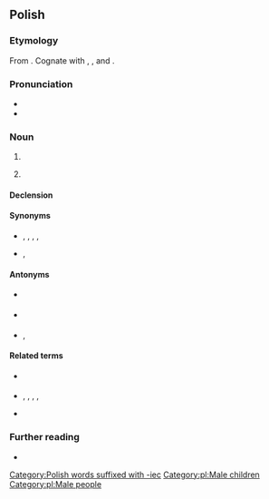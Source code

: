 ==Polish==

===Etymology===
From {{affix|pl|chłop|-iec}}. Cognate with {{cog|cs|chlapec}}, {{cog|sk|chlapec}}, and {{cog|ru|хло́пец}}.

===Pronunciation===
* {{pl-IPA}}
* {{audio|Pl-chłopiec.ogg|Audio|lang=pl}}

===Noun===
{{pl-noun|m-pr|dim=chłopczyk}}

# {{l|en|boy|t=a male child}}
# {{lb|pl|colloquial|dated}} {{l|en|boyfriend|t=a male romantic partner}}

====Declension====
{{pl-decl-noun-m-pr|dats=chłopcu}}

====Synonyms====
* {{sense|a male child}}  {{l|pl|chłopak}}, {{l|pl|młodzik}}, {{l|pl|podrostek}}, {{l|pl|młodzieniec}}, {{l|pl|małolat}}
* {{sense|a male romantic partner}} {{l|pl|chłopak}}, {{l|pl|partner}}

====Antonyms====
* {{sense|a male child, by age}} {{l|pl|mężczyzna}}
* {{sense|a male child, by gender}} {{l|pl|dziewczyna}}
* {{sense|a male romantic partner}} {{l|pl|dziewczyna}}, {{l|pl|partnerka}}

====Related terms====
* {{q|adjective}} {{l|pl|chłopięcy}}
* {{q|nouns}} {{l|pl|chłop}}, {{l|pl|chłopak}}, {{l|pl|chłopczyca}}, {{l|pl|chłopię}}, {{l|pl|chłopięcość}}
* {{q|verb}} {{l|pl|chłopieć}}

===Further reading===
* {{R:PWN}}

[[Category:Polish words suffixed with -iec]]
[[Category:pl:Male children]]
[[Category:pl:Male people]]